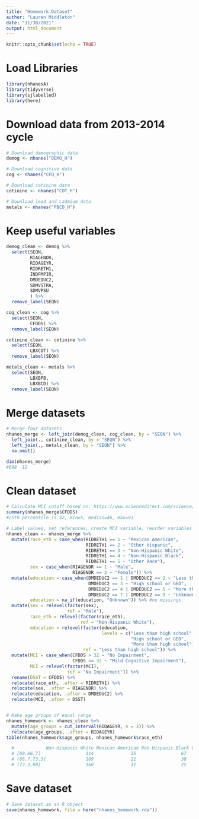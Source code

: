 ```yaml
---
title: "Homework Dataset"
author: "Lauren Middleton"
date: "11/30/2021"
output: html_document
---
```


```r
knitr::opts_chunk$set(echo = TRUE)
```

# Load Libraries

```r
library(nhanesA)
library(tidyverse)
library(sjlabelled)
library(here)
```


# Download data from 2013-2014 cycle

```r

# Download demographic data
demog <- nhanes("DEMO_H")

# Download cognitive data
cog <- nhanes("CFQ_H")

# Download cotinine data
cotinine <- nhanes("COT_H")

# Download lead and cadmium data
metals <- nhanes("PBCD_H")
```


# Keep useful variables

```r

demog_clean <- demog %>%
  select(SEQN,
         RIAGENDR,
         RIDAGEYR,
         RIDRETH1,
         INDFMPIR,
         DMDEDUC2,
         SDMVSTRA,
         SDMVPSU
         ) %>%
  remove_label(SEQN)

cog_clean <- cog %>%
  select(SEQN,
         CFDDS) %>%
  remove_label(SEQN)

cotinine_clean <- cotinine %>%
  select(SEQN,
         LBXCOT) %>%
  remove_label(SEQN)

metals_clean <- metals %>%
  select(SEQN,
         LBXBPB,
         LBXBCD) %>%
  remove_label(SEQN)
```


# Merge datasets

```r

# Merge four datasets
nhanes_merge <- left_join(demog_clean, cog_clean, by = "SEQN") %>%
  left_join(., cotinine_clean, by = "SEQN") %>%
  left_join(., metals_clean, by = "SEQN") %>%
  na.omit()

dim(nhanes_merge)
#698  12
```


# Clean dataset

```r

# Calculate MCI cutoff based on: https://www.sciencedirect.com/science/article/pii/S0160412014003250?via%3Dihub
summary(nhanes_merge$CFDDS)
#25th percentile is 32, min=5, median=46, max=93

# Label values, set references, create MCI variable, reorder variables
nhanes_clean <- nhanes_merge %>%
  mutate(race_eth = case_when(RIDRETH1 == 1 ~ "Mexican American",
                              RIDRETH1 == 2 ~ "Other Hispanic",
                              RIDRETH1 == 3 ~ "Non-Hispanic White",
                              RIDRETH1 == 4 ~ "Non-Hispanic Black",
                              RIDRETH1 == 5 ~ "Other Race"),
         sex = case_when(RIAGENDR == 1 ~ "Male",
                         RIAGENDR == 2 ~ "Female")) %>%
  mutate(education = case_when(DMDEDUC2 == 1 | DMDEDUC2 == 2 ~ "Less than high school",
                               DMDEDUC2 == 3 ~ "High school or GED",
                               DMDEDUC2 == 4 | DMDEDUC2 == 5 ~ "More than high school",
                               DMDEDUC2 == 7 | DMDEDUC2 == 9 ~ "Unknown"),
         education = na_if(education, "Unknown")) %>% #no missings
  mutate(sex = relevel(factor(sex),
                       ref = "Male"),
         race_eth = relevel(factor(race_eth),
                            ref = "Non-Hispanic White"),
         education = relevel(factor(education,
                                    levels = c("Less than high school",
                                               "High school or GED",
                                               "More than high school")),
                             ref = "Less than high school")) %>%
  mutate(MCI = case_when(CFDDS > 32 ~ "No Impairment",
                         CFDDS <= 32 ~ "Mild Cognitive Impairment"),
         MCI = relevel(factor(MCI),
                       ref = "No Impairment")) %>%
  rename(DSST = CFDDS) %>%
  relocate(race_eth, .after = RIDRETH1) %>%
  relocate(sex, .after = RIAGENDR) %>%
  relocate(education, .after = DMDEDUC2) %>%
  relocate(MCI, .after = DSST)


# Make age groups of equal range
nhanes_homework <- nhanes_clean %>%
  mutate(age_groups = cut_interval(RIDAGEYR, n = 3)) %>%
  relocate(age_groups, .after = RIDAGEYR)
table(nhanes_homework$age_groups, nhanes_homework$race_eth)

  #            Non-Hispanic White Mexican American Non-Hispanic Black Other Hispanic Other Race
  # [60,66.7]                 114              35                 67              31    26
  # (66.7,73.3]               109              21                 38              17    26
  # (73.3,80]                 160              11                 25               7    11
```


# Save dataset

```r

# Save dataset as an R object
save(nhanes_homework, file = here("nhanes_homework.rda"))
```